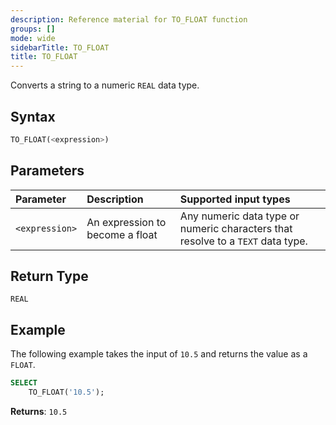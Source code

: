 ```yaml
---
description: Reference material for TO_FLOAT function
groups: []
mode: wide
sidebarTitle: TO_FLOAT
title: TO_FLOAT
---
```



Converts a string to a numeric `REAL` data type.

## Syntax


```sql
TO_FLOAT(<expression>)
```
## Parameters 


| Parameter | Description                                                                                              | Supported input types |
| :--------- | :-------------------------------------------------------------------------------------------------------- | :----------|
| `<expression>`  | An expression to become a float | Any numeric data type or numeric characters that resolve to a `TEXT` data type. |

## Return Type
`REAL` 

## Example


The following example takes the input of `10.5` and returns the value as a `FLOAT`.

```sql
SELECT
	TO_FLOAT('10.5');
```

**Returns**: `10.5`

